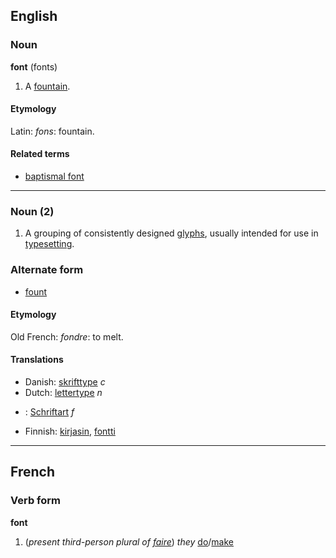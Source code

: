 ==English==
===Noun===
'''font''' (fonts)

# A [[fountain]].

====Etymology====
Latin: ''fons'': fountain.

====Related terms====
*[[baptismal font]]

----

===Noun (2)===

# A grouping of consistently designed [[glyph]]s, usually intended for use in [[typeset]]ting.

===Alternate form===
*[[fount]]

====Etymology====
Old French: ''fondre'': to melt.

====Translations====
*Danish: [[skrifttype]] ''c''
*Dutch: [[lettertype]] ''n'' 
*{{msg:de}}: [[Schriftart]] ''f''
*Finnish: [[kirjasin]], [[fontti]]

----

==French==
===Verb form===
'''font''' 

# (''present third-person plural of [[faire]]'') ''they'' [[do]]/[[make]]